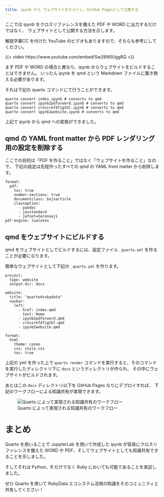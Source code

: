 ```yaml
---
title: ipynb から ウェブサイトをビルドし、GitHub Pagesとして公開する
---
```


ここでは ipynb をクロスリファレンスを備えた PDF や WORD に出力するだけではなく、
ウェブサイトとして公開する方法を示します。

解説字幕CC を付けた YouTube のビデオもありますので、そちらも参考にしてください。

{{< video https://www.youtube.com/embed/Sw26N5UggRQ >}}

まず PDF や WORD の場合と異なり、ipynb からウェブサイトをビルドすることはできません。
いったん ipynb を qmd という Markdown ファイルに置き換える必要があります。

それは下記の quarto コマンドにて行うことができます。

```
quarto convert index.ipynb # converts to qmd
quarto convert ipynb2pdforword.ipynb # converts to qmd
quarto convert crossref4figtbl.ipynb # converts to qmd
quarto convert ipynb2website.ipynb # converts to qmd
```

上記で ipynb から qmd への変換ができました。

## qmd の YAML front matter から PDF レンダリング用の設定を削除する

ここでの目的は「PDF を作ること」ではなく「ウェブサイトを作ること」なので、
下記の設定は先程作ったすべての qmd の YAML front matter から削除します。

```
format: 
  pdf:
    toc: true
    number-sections: true
    documentclass: bxjsarticle
    classoption:
      - pandoc
      - ja=standard
      - jafont=haranoaji
pdf-engine: lualatex
```

## qmd をウェブサイトにビルドする

qmd をウェブサイトとしてビルドするには、設定ファイル `_quarto.yml` を作ることが必要になります。

簡単なウェブサイトとして下記の `_quarto.yml` を作ります。

```
project:
  type: website
  output-dir: docs

website:
  title: "quarto4rubydata"
  navbar:
    left:
      - href: index.qmd
        text: Home
      - ipynb2pdforword.qmd
      - crossref4figtbl.qmd
      - ipynb2website.qmd

format:
  html
    theme: cosmo
    css: style.css
    toc: true    
```

上記の yml を作った上で `quarto render` コマンドを実行すると、そのコマンドを実行したディレクトリ下に `docs` というディレクトリが作られ、
その中にウェブサイトがビルドされます。

あとはこの `docs` ディレクトリ以下を GitHub Pages なりにデプロイすれば、
下記のワークフローによる知識共有が実現できます。

![Quarto によって実現される知識共有のワークフロー](quarto_workflow.png)

# まとめ

Quarto を用いることで JupyterLab を用いて作成した ipynb が容易にクロスリファレンスを備えた WORD や PDF、そしてウェブサイトとしても知識共有できることを示しました。

そしてそれは Python、R だけでなく Ruby においても可能であることを実証しました。

ぜひ Quarto を用いて RubyData エコシステム活用の知識をそのコミュニティと共有してください！


